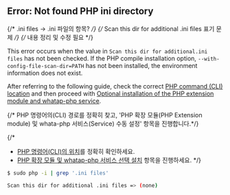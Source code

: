 ## Error: Not found PHP ini directory

{/* .ini files -> .ini 파일의 항목? */}
{/* Scan this dir for additional .ini files 표기 문제 */}
{/* 내용 정리 및 수정 필요 */}

This error occurs when the value in `Scan this dir for additional.ini files` has not been checked. If the PHP compile installation option, `--with-config-file-scan-dir=PATH` has not been installed, the environment information does not exist. 

After referring to the following guide, check the correct [PHP command (CLI) location](#check-php-cli-path) and then proceed with [Optional installation of the PHP extension module and whatap-php service](#extension-modul-manual-setting).

{/* PHP 명령어의(CLI) 경로를 정확히 찾고, 'PHP 확장 모듈(PHP Extension module) 및 whata-php 서비스(Service) 수동 설정' 항목을 진행합니다.*/}

{/\*

- [PHP 명령어(CLI)의 위치](#php-명령어cli-경로-확인)를 정확히 확인하세요.
- [PHP 확장 모듈 및 whatap-php 서비스 선택 설치](#php-확장-모듈-및-whatap-php-서비스-수동-설정) 항목을 진행하세요.
  \*/}

```bash
$ sudo php -i | grep '.ini files'

Scan this dir for additional .ini files => (none)
```
